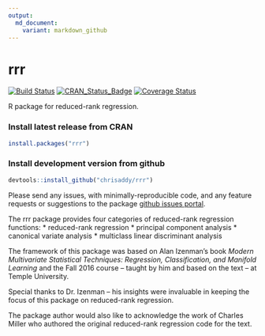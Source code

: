 ```yaml
---
output:
  md_document:
    variant: markdown_github
---
```


# rrr
[![Build Status](https://travis-ci.org/chrisaddy/rrr.svg?branch=master)](https://travis-ci.org/chrisaddy/rrr)
[![CRAN_Status_Badge](http://www.r-pkg.org/badges/version/rrr)](http://cran.r-project.org/package=rrr)
[![Coverage Status](https://img.shields.io/codecov/c/github/chrisaddy/rrr/master.svg)](https://codecov.io/github/chrisaddy/rrr?branch=master)

R package for reduced-rank regression.

### Install latest release from CRAN

```r
install.packages("rrr")
```

### Install development version from github

```r
devtools::install_github("chrisaddy/rrr")
```

Please send any issues, with minimally-reproducible code, and any feature requests or suggestions to the package [github issues portal](https://github.com/chrisaddy/rrr/issues).

The rrr package provides four categories of reduced-rank regression functions:
* reduced-rank regression
* principal component analysis
* canonical variate analysis
* multiclass linear discriminant analysis

The framework of this package was based on Alan Izenman's book *Modern Multivariate Statistical Techniques: Regression, Classification, and Manifold Learning* and the Fall 2016 course -- taught by him and based on the text -- at Temple University.

Special thanks to Dr. Izenman -- his insights were invaluable in keeping the focus of this package on reduced-rank regression.

The package author would also like to acknowledge the work of Charles Miller who authored the original reduced-rank regression code for the text.
